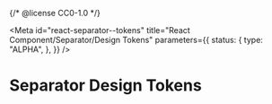 {/* @license CC0-1.0 */}


<Meta
  id="react-separator--tokens"
  title="React Component/Separator/Design Tokens"
  parameters={{
    status: {
      type: "ALPHA",
    },
  }}
/>

# Separator Design Tokens

<ComponentTokensSection tokens={tokens} definition={tokensDefinition} component="utrecht-separator" />
